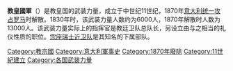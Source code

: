 {{Unreferenced|time=2021-08-16T10:56:08+00:00}}
{{Infobox military unit
| 名稱 = 教皇国軍
| native_name = Esercito dello Stato della Chiesa
| 圖片 = 
| 圖片說明 = 
| 時期 = 11世纪至1870年
| 國家 = [[教皇国|教皇国]]
| 效忠 = [[教宗|教宗]]
| 軍種 = 陆军 
| 兵科 = 
| 功能 = 内部及边界守卫
| 規模 = 1830年：6000人<br>1870年：13000人
| 隸屬 = 
| 駐地 = 
| 裝備 = 
| 別稱 = 
| patron = [[圣彼得|圣彼得]]
| 格言 = 
| 顏色 = 
| 隊歌 = 
| 吉祥物 = 
| 戰役 = {{le|门塔纳战役|Battle of Mentana}}<br>{{le|卡斯泰尔菲达尔多战役|Battle of Castelfidardo}}<br>[[攻占罗马|攻占罗马]]
| 隊慶 = 
| 獎章 = 
| 榮譽 = 
| 現任指揮官 =
| 現任副指揮官 =
| 象徵指揮官 = 
| 著名指揮官 = 
| 佩章一 = [[File:Vexillum_Sanctae_Romanae_Ecclesiae.svg|175px]]
| 佩章二 = [[File:Armes_sant_pere.png|100px]]
| 佩章三 = 
| 佩章四 = 
}}

'''教皇國軍'''（{{lang-it|Esercito dello Stato della Chiesa}}）是教皇国的武装力量，成立于中世纪11世纪，1870年[[意大利统一|意大利统一]][[攻占罗马|攻占罗马]]时解散。1830年时，该武装力量人数约为6000人，1870年解散时人数为13000人。该武装力量实际上的指挥官是教廷卫队总队长，另设立由与之相当的礼仪性质的职位{{le|教廷卫队旗手|Gonfalonier of the Church}}。[[宗座瑞士近卫队|宗座瑞士近卫队]]是其知名的下属部队。

{{教宗相关}}

[[Category:教宗國|Category:教宗國]]
[[Category:意大利軍事史|Category:意大利軍事史]]
[[Category:1870年廢除|Category:1870年廢除]]
[[Category:11世紀建立|Category:11世紀建立]]
[[Category:各国武装力量|Category:各国武装力量]]